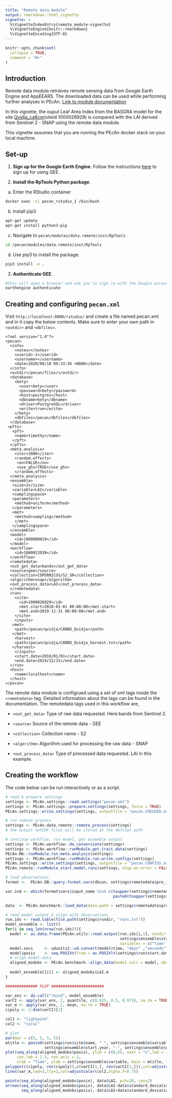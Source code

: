 ```yaml
---
title: "Remote data module"
output: rmarkdown::html_vignette
vignette: >
  %\VignetteIndexEntry{remote_module-vignette}
  %\VignetteEngine{knitr::rmarkdown}
  %\VignetteEncoding{UTF-8}
---
```



```r
knitr::opts_chunk$set(
  collapse = TRUE,
  comment = "#>"
)
```

## Introduction
Remote data module retrieves remote sensing data from Google Earth Engine and AppEEARS. The downloaded data can be used while performing further analyses in PEcAn. [Link to module documentation](https://pecanproject.github.io/pecan-documentation/develop/standalone-tools-modules.html#remote-data-module)

In this vignette, the ouput Leaf Area Index from the BASGRA model for the site [Qvidja_ca6cm](https://www.qvidja.fi/en/front-page/)(siteid 1000026929) is compared with the LAI derived from Sentinel 2 - SNAP using the remote data module.

This vignette assumes that you are running the PEcAn docker stack on your local machine.

## Set-up

1. **Sign up for the Google Earth Engine**. Follow the instructions [here](https://earthengine.google.com/new_signup/) to sign up for using GEE.

2. **Install the RpTools Python package**. 
a. Enter the RStudio container
```bash
docker exec -ti pecan_rstudio_1 /bin/bash
```

b. Install pip3
```bash
apt-get update
apt-get install python3-pip
```
c. Navigate to `pecan/modules/data.remote/inst/RpTools`
```bash
cd /pecan/modules/data.remote/inst/RpTools
```
d. Use pip3 to install the package.
```bash
pip3 install -e .
```

3. **Authenticate GEE**. 
```bash
#this will open a browser and ask you to sign in with the Google account registered for GEE
earthengine authenticate
```

## Creating and configuring `pecan.xml`

Visit `http://localhost:8000/rstudio/` and create a file named pecan.xml and in it copy the below contents. Make sure to enter your own path in `<outdir>` and `<dbfiles>`.

```
<?xml version="1.0"?>
<pecan>
  <info>
    <notes></notes>
    <userid>-1</userid>
    <username></username>
    <date>2020/08/10 09:33:36 +0000</date>
  </info>
  <outdir>/pecan/files/</outdir>
  <database>
    <bety>
      <user>bety</user>
      <password>bety</password>
      <host>postgres</host>
      <dbname>bety</dbname>
      <driver>PostgreSQL</driver>
      <write>true</write>
    </bety>
    <dbfiles>/pecan/dbfiles</dbfiles>
  </database>
 <pfts>
   <pft>
    <name>timothy</name>
   </pft>
  </pfts>
  <meta.analysis>
    <iter>3000</iter>
    <random.effects>
     <on>FALSE</on>
     <use_ghs>TRUE</use_ghs>
    </random.effects>
  </meta.analysis>
  <ensemble>
   <size>3</size>
   <variable>LAI</variable>
   <samplingspace>
   <parameters>
    <method>uniform</method>
   </parameters>
   <met>
    <method>sampling</method>
    </met>
   </samplingspace>
  </ensemble>
  <model>
    <id>1000000029</id>
  </model>
  <workflow>
    <id>1000013938</id>
  </workflow>
  <remotedata>
  <out_get_data>bands</out_get_data>
  <source>gee</source>
  <collection>COPERNICUS/S2_SR</collection>
  <algorithm>snap</algorithm>
  <out_process_data>LAI</out_process_data>
  </remotedata>
  <run>
    <site>
      <id>1000026929</id>
      <met.start>2018-01-01 00:00:00</met.start>
      <met.end>2019-12-31 00:00:00</met.end>
    </site>
    <inputs>
   <met>
    <path>/pecan/qvidja/CARBO_Qvidja</path>
   </met>
    <harvest>
    <path>/pecan/qvidja/CARBO_Qvidja_harvest.txt</path>
   </harvest>
    </inputs>
    <start.date>2018/01/01</start.date>
    <end.date>2019/12/31</end.date>
  </run>
  <host>
    <name>localhost</name>
  </host>
</pecan>
```

The remote data module is configrued using a set of xml tags inside the `<remotedata>` tag. Detailed information about the tags can be found in the documentation. The remotedata tags used in this workflow are,

* `<out_get_data>` Type of raw data requested. Here bands from Sentinel 2.

* `<source>` Source of the remote data - GEE

* `<collection>` Collection name - S2
  
* `<algorithm>` Algorithm used for processing the raw data - SNAP 

* `<out_process_data>` Type of processed data requested. LAI in this example.

## Creating the workflow

The code below can be run interactively or as a script. 

```r
# read & prepare settings
settings <- PEcAn.settings::read.settings("pecan.xml")
settings <- PEcAn.settings::prepare.settings(settings, force = TRUE)
PEcAn.settings::write.settings(settings, outputfile = "pecan.CHECKED.xml")
```

```r
# run remote process
settings <- PEcAn.data.remote::remote_process(settings)
# the output netCDF files will be stored at the dbfiles path 
```

```r
# continue workflow, run model, get ensemble output
settings <- PEcAn.workflow::do_conversions(settings)
settings <- PEcAn.workflow::runModule.get.trait.data(settings)
PEcAn.MA::runModule.run.meta.analysis(settings)
settings <- PEcAn.workflow::runModule.run.write.configs(settings)
PEcAn.settings::write.settings(settings, outputfile = "pecan.CONFIGS.xml")
PEcAn.remote::runModule.start.model.runs(settings, stop.on.error = FALSE)
```

```r
# load observations
format <-  PEcAn.DB::query.format.vars(dbcon, settings$remotedata$pro_id)

var.ind <- which(format$vars$input_name %in% c(toupper(settings$remotedata$out_process_data), 
                                               paste0(toupper(settings$remotedata$out_process_data), "_STD")))

data  <- PEcAn.benchmark::load_data(data.path = settings$remotedata$pro_path, format = format, vars.used.index = var.ind)

# read model output & align with observations
run.ids <- read.table(file.path(settings$rundir, "runs.txt"))
model_ensemble <- list()
for(i in seq_len(nrow(run.ids))){
  model <- as.data.frame(PEcAn.utils::read.output(run.ids[i,1], outdir = file.path(settings$modeloutdir, run.ids[i,1]),
                                                  settings$ensemble$start.year, settings$ensemble$end.year, 
                                                  variables = c("time", settings$ensemble$variable)))
  model.secs     <- udunits2::ud.convert(model$time, "days" ,"seconds")
  model$posix    <- seq.POSIXt(from = as.POSIXlt(settings$run$start.date, tz="GMT"), by = round(diff(model.secs)[1]), length.out = length(model$time))
  # align model-data
  aligned_modobs <- PEcAn.benchmark::align_data(model.calc = model, obvs.calc = data, var = settings$ensemble$variable, align_method = "match_timestep")
  
  model_ensemble[[i]] <- aligned_modobs$LAI.m
}
```

```r
############## PLOT #######################

var_ens <- do.call("rbind", model_ensemble)
varCI <- apply(var_ens, 2, quantile, c(0.025, 0.5, 0.975), na.rm = TRUE)
var_m <- apply(var_ens, 2, mean, na.rm = TRUE)
cipoly <- 1:dim(varCI)[2]

col1 <- "lightpink"
col2 <- "coral"

# plot
par(mar = c(5, 5, 5, 5))
mtitle <- paste0(settings$run$site$name, " ", settings$ensemble$variable, " ", 
                 settings$ensemble$start.year, "-", settings$ensemble$end.year)
plot(seq_along(aligned_modobs$posix), ylim = c(0,6), xaxt = "n",lwd = 3, 
     cex.lab = 2.5, cex.axis = 2,
     xlab = "Time", ylab = settings$ensemble$variable, main = mtitle, type = "n", cex.main=2)
polygon(c(cipoly, rev(cipoly)),c(varCI[3,], rev(varCI[1,])),col=adjustcolor(col1,alpha.f=0.7),border=col1)
lines(var_m,lwd=3,lty=2,col=adjustcolor(col2,alpha.f=0.7))

points(seq_along(aligned_modobs$posix), data$LAI, pch=20, cex=2)
arrows(seq_along(aligned_modobs$posix), data$LAI-data$standard_deviation_of_LAI, 
       seq_along(aligned_modobs$posix), data$LAI+data$standard_deviation_of_LAI, length=0.05, angle=90, code=3, lwd=2)

```